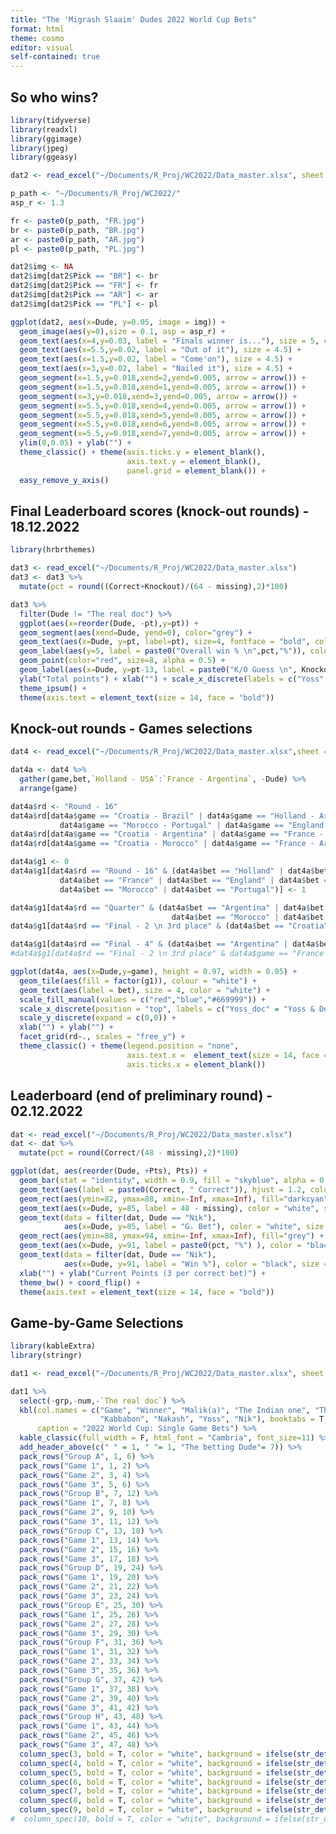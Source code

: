 ```yaml
---
title: "The 'Migrash Slaaim' Dudes 2022 World Cup Bets"
format: html 
theme: cosmo
editor: visual
self-contained: true
---
```


## So who wins?

```r

library(tidyverse)
library(readxl)
library(ggimage)
library(jpeg)
library(ggeasy)

dat2 <- read_excel("~/Documents/R_Proj/WC2022/Data_master.xlsx", sheet = "gen")

p_path <- "~/Documents/R_Proj/WC2022/"
asp_r <- 1.3

fr <- paste0(p_path, "FR.jpg")
br <- paste0(p_path, "BR.jpg")
ar <- paste0(p_path, "AR.jpg")
pl <- paste0(p_path, "PL.jpg")

dat2$img <- NA
dat2$img[dat2$Pick == "BR"] <- br
dat2$img[dat2$Pick == "FR"] <- fr
dat2$img[dat2$Pick == "AR"] <- ar
dat2$img[dat2$Pick == "PL"] <- pl

ggplot(dat2, aes(x=Dude, y=0.05, image = img)) +
  geom_image(aes(y=0),size = 0.1, asp = asp_r) +
  geom_text(aes(x=4,y=0.03, label = "Finals winner is..."), size = 5, color = "navyblue") +
  geom_text(aes(x=5.5,y=0.02, label = "Out of it"), size = 4.5) +
  geom_text(aes(x=1.5,y=0.02, label = "Come'on"), size = 4.5) +
  geom_text(aes(x=3,y=0.02, label = "Nailed it"), size = 4.5) +
  geom_segment(x=1.5,y=0.018,xend=2,yend=0.005, arrow = arrow()) +
  geom_segment(x=1.5,y=0.018,xend=1,yend=0.005, arrow = arrow()) +
  geom_segment(x=3,y=0.018,xend=3,yend=0.005, arrow = arrow()) +
  geom_segment(x=5.5,y=0.018,xend=4,yend=0.005, arrow = arrow()) +
  geom_segment(x=5.5,y=0.018,xend=5,yend=0.005, arrow = arrow()) +
  geom_segment(x=5.5,y=0.018,xend=6,yend=0.005, arrow = arrow()) +
  geom_segment(x=5.5,y=0.018,xend=7,yend=0.005, arrow = arrow()) +
  ylim(0,0.05) + ylab("") +
  theme_classic() + theme(axis.ticks.y = element_blank(),
                          axis.text.y = element_blank(), 
                          panel.grid = element_blank()) +
  easy_remove_y_axis()
```

## Final Leaderboard scores (knock-out rounds) - 18.12.2022

```r

library(hrbrthemes)

dat3 <- read_excel("~/Documents/R_Proj/WC2022/Data_master.xlsx")
dat3 <- dat3 %>%
  mutate(pct = round((Correct+Knockout)/(64 - missing),2)*100)

dat3 %>% 
  filter(Dude != "The real doc") %>% 
  ggplot(aes(x=reorder(Dude, -pt),y=pt)) +
  geom_segment(aes(xend=Dude, yend=0), color="grey") +
  geom_text(aes(x=Dude, y=pt, label=pt), size=4, fontface = "bold", color = "black") +
  geom_label(aes(y=5, label = paste0("Overall win % \n",pct,"%")), colour = "white", fill = "navyblue", fontface="bold") +
  geom_point(color="red", size=8, alpha = 0.5) +
  geom_label(aes(x=Dude, y=pt-13, label = paste0("K/O Guess \n", Knockout, "/16 correct")),colour = "black", fill = "yellow") +
  ylab("Total points") + xlab("") + scale_x_discrete(labels = c("Yoss" ="Yoss & Doc")) +
  theme_ipsum() +
  theme(axis.text = element_text(size = 14, face = "bold"))
```

## Knock-out rounds - Games selections

```r

dat4 <- read_excel("~/Documents/R_Proj/WC2022/Data_master.xlsx",sheet = "round16")

dat4a <- dat4 %>% 
  gather(game,bet,`Holland - USA`:`France - Argentina`, -Dude) %>% 
  arrange(game)

dat4a$rd <- "Round - 16"
dat4a$rd[dat4a$game == "Croatia - Brazil" | dat4a$game == "Holland - Argentina" |
           dat4a$game == "Morocco - Portugal" | dat4a$game == "England - France"] <- "Quarter"
dat4a$rd[dat4a$game == "Croatia - Argentina" | dat4a$game == "France - Morocco"] <- "Final - 4"
dat4a$rd[dat4a$game == "Croatia - Morocco" | dat4a$game == "France - Argentina"] <- "Final - 2 \n 3rd place"

dat4a$g1 <- 0
dat4a$g1[dat4a$rd == "Round - 16" & (dat4a$bet == "Holland" | dat4a$bet == "Argentina" | 
           dat4a$bet == "France" | dat4a$bet == "England" | dat4a$bet == "Croatia" | dat4a$bet == "Brazil" |
           dat4a$bet == "Morocco" | dat4a$bet == "Portugal")] <- 1

dat4a$g1[dat4a$rd == "Quarter" & (dat4a$bet == "Argentina" | dat4a$bet == "Croatia" | 
                                    dat4a$bet == "Morocco" | dat4a$bet == "France")] <- 1
dat4a$g1[dat4a$rd == "Final - 2 \n 3rd place" & (dat4a$bet == "Croatia" | dat4a$bet == "Argentina")] <- 1

dat4a$g1[dat4a$rd == "Final - 4" & (dat4a$bet == "Argentina" | dat4a$bet == "France")] <- 1
#dat4a$g1[dat4a$rd == "Final - 2 \n 3rd place" & dat4a$game == "France - Argentina"] <- 2

ggplot(dat4a, aes(x=Dude,y=game), height = 0.97, width = 0.95) +
  geom_tile(aes(fill = factor(g1)), colour = "white") +
  geom_text(aes(label = bet), size = 4, color = "white") +
  scale_fill_manual(values = c("red","blue","#669999")) +
  scale_x_discrete(position = "top", labels = c("Yoss_doc" = "Yoss & Doc.")) +
  scale_y_discrete(expand = c(0,0)) +
  xlab("") + ylab("") +
  facet_grid(rd~., scales = "free_y") +
  theme_classic() + theme(legend.position = "none",
                          axis.text.x =  element_text(size = 14, face = "bold"),
                          axis.ticks.x = element_blank())

```

## Leaderboard (end of preliminary round) - 02.12.2022

```r

dat <- read_excel("~/Documents/R_Proj/WC2022/Data_master.xlsx")
dat <- dat %>%
  mutate(pct = round(Correct/(48 - missing),2)*100)

ggplot(dat, aes(reorder(Dude, +Pts), Pts)) +
  geom_bar(stat = "identity", width = 0.9, fill = "skyblue", alpha = 0.8, position = position_dodge(0.8)) +
  geom_text(aes(label = paste0(Correct, " Correct")), hjust = 1.2, color = "black", fontface = "bold") +
  geom_rect(aes(ymin=82, ymax=88, xmin=-Inf, xmax=Inf), fill="darkcyan") +
  geom_text(aes(x=Dude, y=85, label = 48 - missing), color = "white", size = 5, fontface = "bold") +
  geom_text(data = filter(dat, Dude == "Nik"), 
            aes(x=Dude, y=85, label = "G. Bet"), color = "white", size = 3.5, fontface = "bold", vjust = -1.5) +
  geom_rect(aes(ymin=88, ymax=94, xmin=-Inf, xmax=Inf), fill="grey") +
  geom_text(aes(x=Dude, y=91, label = paste0(pct, "%") ), color = "black", size = 4.5, fontface = "bold") +
  geom_text(data = filter(dat, Dude == "Nik"), 
            aes(x=Dude, y=91, label = "Win %"), color = "black", size = 3.5, fontface = "bold", vjust = -1.5) +
  xlab("") + ylab("Current Points (3 per correct bet)") +
  theme_bw() + coord_flip() +
  theme(axis.text = element_text(size = 14, face = "bold"))


```

\vspace{5em}

## Game-by-Game Selections

```r

library(kableExtra)
library(stringr)

dat1 <- read_excel("~/Documents/R_Proj/WC2022/Data_master.xlsx", sheet = "games")

dat1 %>%
  select(-grp,-num,-`The real doc`) %>% 
  kbl(col.names = c("Game", "Winner", "Malik(a)", "The Indian one", "The Black one",
                    "Kabbabon", "Nakash", "Yoss", "Nik"), booktabs = T,
      caption = "2022 World Cup: Single Game Bets") %>%
  kable_classic(full_width = F, html_font = "Cambria", font_size=11) %>% 
  add_header_above(c(" " = 1, " "= 1, "The betting Dude"= 7)) %>% 
  pack_rows("Group A", 1, 6) %>% 
  pack_rows("Game 1", 1, 2) %>% 
  pack_rows("Game 2", 3, 4) %>%  
  pack_rows("Game 3", 5, 6) %>% 
  pack_rows("Group B", 7, 12) %>% 
  pack_rows("Game 1", 7, 8) %>% 
  pack_rows("Game 2", 9, 10) %>%
  pack_rows("Game 3", 11, 12) %>% 
  pack_rows("Group C", 13, 18) %>% 
  pack_rows("Game 1", 13, 14) %>% 
  pack_rows("Game 2", 15, 16) %>% 
  pack_rows("Game 3", 17, 18) %>% 
  pack_rows("Group D", 19, 24) %>%
  pack_rows("Game 1", 19, 20) %>% 
  pack_rows("Game 2", 21, 22) %>% 
  pack_rows("Game 3", 23, 24) %>% 
  pack_rows("Group E", 25, 30) %>% 
  pack_rows("Game 1", 25, 26) %>% 
  pack_rows("Game 2", 27, 28) %>% 
  pack_rows("Game 3", 29, 30) %>% 
  pack_rows("Group F", 31, 36) %>%
  pack_rows("Game 1", 31, 32) %>% 
  pack_rows("Game 2", 33, 34) %>% 
  pack_rows("Game 3", 35, 36) %>% 
  pack_rows("Group G", 37, 42) %>%
  pack_rows("Game 1", 37, 38) %>% 
  pack_rows("Game 2", 39, 40) %>% 
  pack_rows("Game 3", 41, 42) %>% 
  pack_rows("Group H", 43, 48) %>%
  pack_rows("Game 1", 43, 44) %>% 
  pack_rows("Game 2", 45, 46) %>% 
  pack_rows("Game 3", 47, 48) %>% 
  column_spec(3, bold = T, color = "white", background = ifelse(str_detect(dat1$`Malik(a)`, dat1$winner), "green","#D7261E")) %>% 
  column_spec(4, bold = T, color = "white", background = ifelse(str_detect(dat1$`The Indian one`, dat1$winner), "green","#D7261E")) %>% 
  column_spec(5, bold = T, color = "white", background = ifelse(str_detect(dat1$`The Black one`, dat1$winner), "green","#D7261E")) %>% 
  column_spec(6, bold = T, color = "white", background = ifelse(str_detect(dat1$Kabbabon, dat1$winner), "green","#D7261E")) %>% 
  column_spec(7, bold = T, color = "white", background = ifelse(str_detect(dat1$Nakash, dat1$winner), "green","#D7261E")) %>% 
  column_spec(8, bold = T, color = "white", background = ifelse(str_detect(dat1$Yoss, dat1$winner), "green","#D7261E")) %>% 
  column_spec(9, bold = T, color = "white", background = ifelse(str_detect(dat1$Nik, dat1$winner), "green","#D7261E")) 
#  column_spec(10, bold = T, color = "white", background = ifelse(str_detect(dat1$`The real doc`, dat1$winner), "green","#D7261E"))

```
